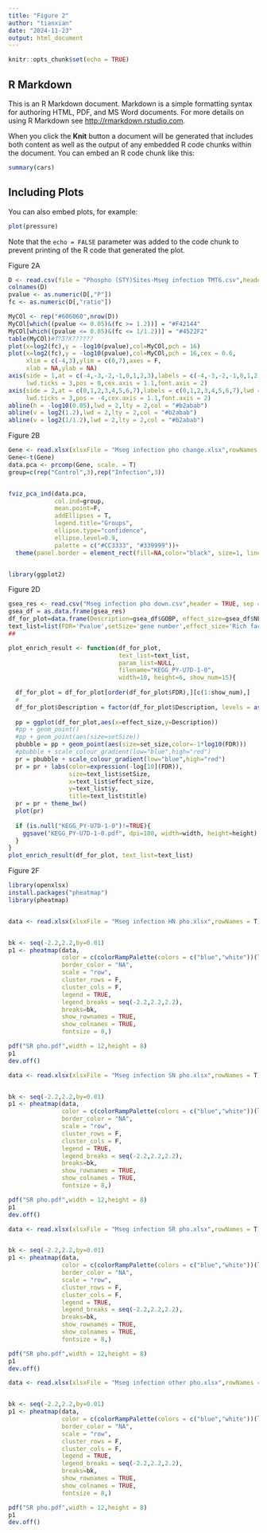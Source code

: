 ---
title: "Figure 2"
author: "tianxian"
date: "2024-11-23"
output: html_document
---

```{r setup, include=FALSE}
knitr::opts_chunk$set(echo = TRUE)
```

## R Markdown

This is an R Markdown document. Markdown is a simple formatting syntax for authoring HTML, PDF, and MS Word documents. For more details on using R Markdown see <http://rmarkdown.rstudio.com>.

When you click the **Knit** button a document will be generated that includes both content as well as the output of any embedded R code chunks within the document. You can embed an R code chunk like this:

```{r cars}
summary(cars)
```

## Including Plots

You can also embed plots, for example:

```{r pressure, echo=FALSE}
plot(pressure)
```

Note that the `echo = FALSE` parameter was added to the code chunk to prevent printing of the R code that generated the plot.

Figure 2A
```{r}
D <- read.csv(file = "Phospho (STY)Sites-Mseg infection TMT6.csv",header = T)
colnames(D)
pvalue <- as.numeric(D[,"P"])
fc <- as.numeric(D[,"ratio"])

MyCOl <- rep("#606060",nrow(D))
MyCOl[which((pvalue <= 0.05)&(fc >= 1.2))] = "#F42144"
MyCOl[which((pvalue <= 0.05)&(fc <= 1/1.2))] = "#4522F2"
table(MyCOl)#ͳ?Ʒ?Χ??????
plot(x=log2(fc),y = -log10(pvalue),col=MyCOl,pch = 16)
plot(x=log2(fc),y = -log10(pvalue),col=MyCOl,pch = 16,cex = 0.6,
     xlim = c(-4,3),ylim = c(0,7),axes = F,
     xlab = NA,ylab = NA)
axis(side = 1,at = c(-4,-3,-2,-1,0,1,2,3),labels = c(-4,-3,-2,-1,0,1,2,3),lwd = 3,
     lwd.ticks = 3,pos = 0,cex.axis = 1.1,font.axis = 2)
axis(side = 2,at = c(0,1,2,3,4,5,6,7),labels = c(0,1,2,3,4,5,6,7),lwd = 3,
     lwd.ticks = 3,pos = -4,cex.axis = 1.1,font.axis = 2)
abline(h = -log10(0.05),lwd = 2,lty = 2,col = "#b2abab")
abline(v = log2(1.2),lwd = 2,lty = 2,col = "#b2abab")
abline(v = log2(1/1.2),lwd = 2,lty = 2,col = "#b2abab")
```

Figure 2B
```{r}
Gene <- read.xlsx(xlsxFile = "Mseg infection pho change.xlsx",rowNames = T)
Gene<-t(Gene)
data.pca <- prcomp(Gene, scale. = T)
group=c(rep("Control",3),rep("Infection",3))


fviz_pca_ind(data.pca,
             col.ind=group,
             mean.point=F,
             addEllipses = T, 
             legend.title="Groups",
             ellipse.type="confidence",
             ellipse.level=0.9,
             palette = c("#CC3333", "#339999"))+ 
  theme(panel.border = element_rect(fill=NA,color="black", size=1, linetype="solid"))


library(ggplot2)
```

Figure 2D
```{r}
gsea_res <- read.csv("Mseg infection pho down.csv",header = TRUE, sep =",")
gsea_df = as.data.frame(gsea_res)
df_for_plot=data.frame(Description=gsea_df$GOBP, effect_size=gsea_df$NES, FDR=gsea_df$FDR_qval, set_size=gsea_df$SIZE)
text_list=list(FDR='Pvalue',setSize='gene number',effect_size='Rich factor')
##

plot_enrich_result <- function(df_for_plot, 
                               text_list=text_list, 
                               param_list=NULL, 
                               filename="KEGG_PY-U7D-1-0", 
                               width=10, height=6, show_num=15){
  
  df_for_plot = df_for_plot[order(df_for_plot$FDR),][c(1:show_num),]
  #
  df_for_plot$Description = factor(df_for_plot$Description, levels = as.vector(df_for_plot[order(df_for_plot$effect_size),][['Description']]))
  
  pp = ggplot(df_for_plot,aes(x=effect_size,y=Description))
  #pp + geom_point()
  #pp + geom_point(aes(size=setSize))
  pbubble = pp + geom_point(aes(size=set_size,color=-1*log10(FDR)))
  #pbubble + scale_colour_gradient(low="blue",high="red")
  pr = pbubble + scale_colour_gradient(low="blue",high="red") 
  pr = pr + labs(color=expression(-log[10](FDR)),
                 size=text_list$setSize,
                 x=text_list$effect_size,
                 y=text_list$y,
                 title=text_list$title)
  pr = pr + theme_bw()
  plot(pr)
  
  if (is.null("KEGG_PY-U7D-1-0")!=TRUE){
    ggsave("KEGG_PY-U7D-1-0.pdf", dpi=100, width=width, height=height)
  }
}
plot_enrich_result(df_for_plot, text_list=text_list)
```

Figure 2F
```{r}
library(openxlsx)
install.packages("pheatmap")
library(pheatmap)


data <- read.xlsx(xlsxFile = "Mseg infection HN pho.xlsx",rowNames = T)


bk <- seq(-2.2,2.2,by=0.01)
p1 <- pheatmap(data,  
               color = c(colorRampPalette(colors = c("blue","white"))(length(bk)/2),colorRampPalette(colors = c("white","red"))(length(bk)/2)),               
               border_color = "NA",  
               scale = "row", 
               cluster_rows = F, 
               cluster_cols = F, 
               legend = TRUE, 
               legend_breaks = seq(-2.2,2.2,2.2), 
               breaks=bk,
               show_rownames = TRUE, 
               show_colnames = TRUE, 
               fontsize = 8,)

pdf("SR pho.pdf",width = 12,height = 8)
p1
dev.off()

data <- read.xlsx(xlsxFile = "Mseg infection SN pho.xlsx",rowNames = T)


bk <- seq(-2.2,2.2,by=0.01)
p1 <- pheatmap(data,  
               color = c(colorRampPalette(colors = c("blue","white"))(length(bk)/2),colorRampPalette(colors = c("white","red"))(length(bk)/2)),               
               border_color = "NA",  
               scale = "row", 
               cluster_rows = F, 
               cluster_cols = F, 
               legend = TRUE, 
               legend_breaks = seq(-2.2,2.2,2.2), 
               breaks=bk,
               show_rownames = TRUE, 
               show_colnames = TRUE, 
               fontsize = 8,)

pdf("SR pho.pdf",width = 12,height = 8)
p1
dev.off()

data <- read.xlsx(xlsxFile = "Mseg infection SR pho.xlsx",rowNames = T)


bk <- seq(-2.2,2.2,by=0.01)
p1 <- pheatmap(data,  
               color = c(colorRampPalette(colors = c("blue","white"))(length(bk)/2),colorRampPalette(colors = c("white","red"))(length(bk)/2)),               
               border_color = "NA",  
               scale = "row", 
               cluster_rows = F, 
               cluster_cols = F, 
               legend = TRUE, 
               legend_breaks = seq(-2.2,2.2,2.2), 
               breaks=bk,
               show_rownames = TRUE, 
               show_colnames = TRUE, 
               fontsize = 8,)

pdf("SR pho.pdf",width = 12,height = 8)
p1
dev.off()

data <- read.xlsx(xlsxFile = "Mseg infection other pho.xlsx",rowNames = T)


bk <- seq(-2.2,2.2,by=0.01)
p1 <- pheatmap(data,  
               color = c(colorRampPalette(colors = c("blue","white"))(length(bk)/2),colorRampPalette(colors = c("white","red"))(length(bk)/2)),               
               border_color = "NA",  
               scale = "row", 
               cluster_rows = F, 
               cluster_cols = F, 
               legend = TRUE, 
               legend_breaks = seq(-2.2,2.2,2.2), 
               breaks=bk,
               show_rownames = TRUE, 
               show_colnames = TRUE, 
               fontsize = 8,)

pdf("SR pho.pdf",width = 12,height = 8)
p1
dev.off()

```

